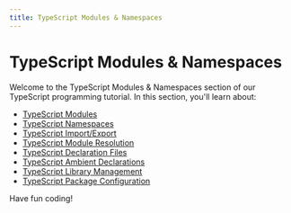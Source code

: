 ```yaml
---
title: TypeScript Modules & Namespaces
---
```


# TypeScript Modules & Namespaces

Welcome to the TypeScript Modules & Namespaces section of our TypeScript programming tutorial. In this section, you'll learn about:

- [TypeScript Modules](./0-typescript-modules.mdx)
- [TypeScript Namespaces](./1-typescript-namespaces.mdx)
- [TypeScript Import/Export](./2-typescript-importexport.mdx)
- [TypeScript Module Resolution](./3-typescript-module-resolution.mdx)
- [TypeScript Declaration Files](./4-typescript-declaration-files.mdx)
- [TypeScript Ambient Declarations](./5-typescript-ambient-declarations.mdx)
- [TypeScript Library Management](./6-typescript-library-management.mdx)
- [TypeScript Package Configuration](./7-typescript-package-configuration.mdx)

Have fun coding!